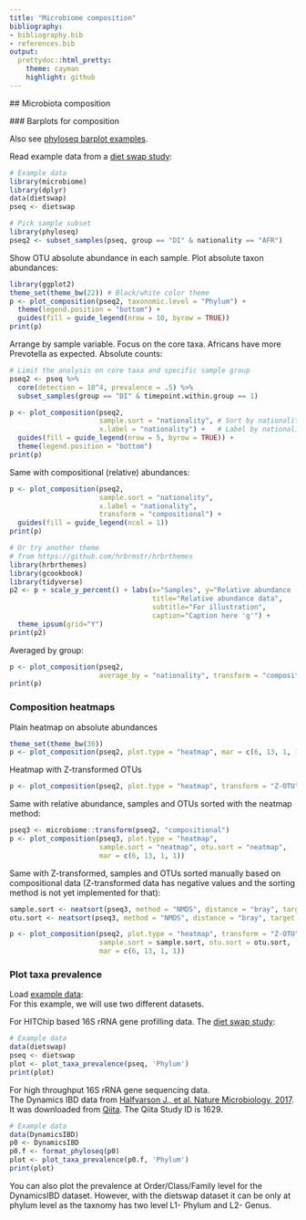 ```yaml
---
title: "Microbiome composition"
bibliography: 
- bibliography.bib
- references.bib
output: 
  prettydoc::html_pretty:
    theme: cayman
    highlight: github
---
```

  <!--
  %\VignetteEngine{knitr::rmarkdown}
%\VignetteIndexEntry{microbiome tutorial - composition}
%\usepackage[utf8]{inputenc}
%\VignetteEncoding{UTF-8}  
-->
  
  
  ## Microbiota composition
  
  
  ### Barplots for composition
  
  Also see [phyloseq barplot examples](http://joey711.github.io/phyloseq/plot_bar-examples.html).


Read example data from a [diet swap study](http://dx.doi.org/10.1038/ncomms7342):
  
```r
# Example data
library(microbiome)
library(dplyr)
data(dietswap)
pseq <- dietswap

# Pick sample subset
library(phyloseq)
pseq2 <- subset_samples(pseq, group == "DI" & nationality == "AFR")
```

Show OTU absolute abundance in each sample. Plot absolute taxon
abundances:
  
```r
library(ggplot2)
theme_set(theme_bw(22)) # Black/white color theme
p <- plot_composition(pseq2, taxonomic.level = "Phylum") +
  theme(legend.position = "bottom") +
  guides(fill = guide_legend(nrow = 10, byrow = TRUE))
print(p)       
```

Arrange by sample variable. Focus on the core taxa. Africans have more Prevotella as expected. Absolute counts:
  
```r
# Limit the analysis on core taxa and specific sample group
pseq2 <- pseq %>%
  core(detection = 10^4, prevalence = .5) %>%
  subset_samples(group == "DI" & timepoint.within.group == 1)

p <- plot_composition(pseq2,
                      sample.sort = "nationality", # Sort by nationality
                      x.label = "nationality") +   # Label by nationality
  guides(fill = guide_legend(nrow = 5, byrow = TRUE)) +
  theme(legend.position = "bottom")
print(p)
```


Same with compositional (relative) abundances:
  
```r
p <- plot_composition(pseq2,
                      sample.sort = "nationality",
                      x.label = "nationality",
                      transform = "compositional") +
  guides(fill = guide_legend(ncol = 1))
print(p)

# Or try another theme
# from https://github.com/hrbrmstr/hrbrthemes
library(hrbrthemes)
library(gcookbook)
library(tidyverse)
p2 <- p + scale_y_percent() + labs(x="Samples", y="Relative abundance (%)",
                                   title="Relative abundance data",
                                   subtitle="For illustration",
                                   caption="Caption here 'g'") + 
  theme_ipsum(grid="Y")
print(p2)  
```


Averaged by group:
  
```r
p <- plot_composition(pseq2,
                      average_by = "nationality", transform = "compositional")
print(p)
```



### Composition heatmaps


Plain heatmap on absolute abundances

```r
theme_set(theme_bw(30))
p <- plot_composition(pseq2, plot.type = "heatmap", mar = c(6, 13, 1, 1))
```


Heatmap with Z-transformed OTUs

```r
p <- plot_composition(pseq2, plot.type = "heatmap", transform = "Z-OTU", mar = c(6, 13, 1, 1))
```


Same with relative abundance, samples and OTUs sorted with the neatmap method:
  
```r
pseq3 <- microbiome::transform(pseq2, "compositional")
p <- plot_composition(pseq3, plot.type = "heatmap", 
                      sample.sort = "neatmap", otu.sort = "neatmap",
                      mar = c(6, 13, 1, 1))
```


Same with Z-transformed, samples and OTUs sorted manually based on compositional data (Z-transformed data has negative values and the sorting method is not yet implemented for that):
  
```r
sample.sort <- neatsort(pseq3, method = "NMDS", distance = "bray", target = "sites") 
otu.sort <- neatsort(pseq3, method = "NMDS", distance = "bray", target = "species")

p <- plot_composition(pseq2, plot.type = "heatmap", transform = "Z-OTU",
                      sample.sort = sample.sort, otu.sort = otu.sort,
                      mar = c(6, 13, 1, 1))
```

### Plot taxa prevalence

Load [example data](Data.md):  
  For this example, we will use two different datasets.   

For HITChip based 16S rRNA gene profilling data. 
The [diet swap study](http://dx.doi.org/10.1038/ncomms7342):  
  
```r
# Example data
data(dietswap)
pseq <- dietswap
plot <- plot_taxa_prevalence(pseq, 'Phylum')
print(plot)
```

For high throughput 16S rRNA gene sequencing data.  
The Dynamics IBD data from [Halfvarson J., et al. Nature Microbiology, 2017](http://www.nature.com/articles/nmicrobiol20174). It was downloaded from [Qiita](https://qiita.ucsd.edu/study/description/1629). The Qiita Study ID is 1629.  

```r
# Example data
data(DynamicsIBD)
p0 <- DynamicsIBD  
p0.f <- format_phyloseq(p0)
plot <- plot_taxa_prevalence(p0.f, 'Phylum')
print(plot)

```

You can also plot the prevalence at Order/Class/Family level for the DynamicsIBD dataset. However, with the dietswap dataset it can be only at phylum level as the taxnomy has two level L1- Phylum and L2- Genus.  

